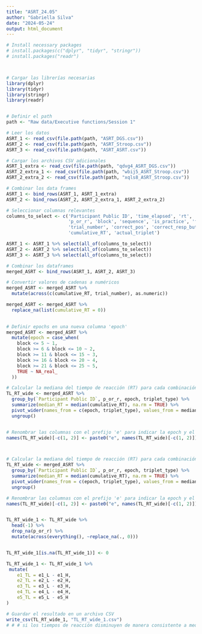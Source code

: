 ```yaml
---
title: "ASRT_24.05"
author: "Gabriella Silva"
date: "2024-05-24"
output: html_document
---
```


```r
# Install necessary packages
# install.packages(c("dplyr", "tidyr", "stringr"))
# install.packages("readr")



# Cargar las librerías necesarias
library(dplyr)
library(tidyr)
library(stringr)
library(readr)


# Definir el path
path <- "Raw data/Executive functions/Session 1"

# Leer los datos
ASRT_1 <- read_csv(file.path(path, "ASRT_DGS.csv"))
ASRT_2 <- read_csv(file.path(path, "ASRT_Stroop.csv"))
ASRT_3 <- read_csv(file.path(path, "ASRT_ASRT.csv"))

# Cargar los archivos CSV adicionales
ASRT_1_extra <- read_csv(file.path(path, "qdvg4_ASRT_DGS.csv"))
ASRT_2_extra_1 <- read_csv(file.path(path, "wbij5_ASRT_Stroop.csv"))
ASRT_2_extra_2 <- read_csv(file.path(path, "xqls8_ASRT_Stroop.csv"))

# Combinar los data frames
ASRT_1 <- bind_rows(ASRT_1, ASRT_1_extra)
ASRT_2 <- bind_rows(ASRT_2, ASRT_2_extra_1, ASRT_2_extra_2)

# Seleccionar columnas relevantes
columns_to_select <- c('Participant Public ID', 'time_elapsed', 'rt', 'correct', 'triplet_type', 
                       'p_or_r', 'block', 'sequence', 'is_practice', 'first_response', 
                       'trial_number', 'correct_pos', 'correct_resp_button', 'resp_button', 
                       'cumulative_RT', 'actual_triplet')

ASRT_1 <- ASRT_1 %>% select(all_of(columns_to_select))
ASRT_2 <- ASRT_2 %>% select(all_of(columns_to_select))
ASRT_3 <- ASRT_3 %>% select(all_of(columns_to_select))

# Combinar los dataframes
merged_ASRT <- bind_rows(ASRT_1, ASRT_2, ASRT_3)

# Convertir valores de cadenas a numéricos
merged_ASRT <- merged_ASRT %>%
  mutate(across(c(cumulative_RT, trial_number), as.numeric))

merged_ASRT <- merged_ASRT %>%
  replace_na(list(cumulative_RT = 0))
 

# Definir epochs en una nueva columna 'epoch'
merged_ASRT <- merged_ASRT %>%
  mutate(epoch = case_when(
    block <= 5 ~ 1,
    block >= 6 & block <= 10 ~ 2,
    block >= 11 & block <= 15 ~ 3,
    block >= 16 & block <= 20 ~ 4,
    block >= 21 & block <= 25 ~ 5,
    TRUE ~ NA_real_
  ))

# Calcular la mediana del tiempo de reacción (RT) para cada combinación de participante, grupo, epoch y tipo de triplet
TL_RT_wide <- merged_ASRT %>%
  group_by(`Participant Public ID`, p_or_r, epoch, triplet_type) %>%
  summarize(median_RT = median(cumulative_RT), na.rm = TRUE) %>%
  pivot_wider(names_from = c(epoch, triplet_type), values_from = median_RT) %>%
  ungroup()


# Renombrar las columnas con el prefijo 'e' para indicar la epoch y el tipo de triplet
names(TL_RT_wide)[-c(1, 2)] <- paste0("e", names(TL_RT_wide)[-c(1, 2)])



# Calcular la mediana del tiempo de reacción (RT) para cada combinación de participante, grupo, epoch y tipo de triplet
TL_RT_wide <- merged_ASRT %>%
  group_by(`Participant Public ID`, p_or_r, epoch, triplet_type) %>%
  summarize(median_RT = median(cumulative_RT), na.rm = TRUE) %>%
  pivot_wider(names_from = c(epoch, triplet_type), values_from = median_RT) %>%
  ungroup()

# Renombrar las columnas con el prefijo 'e' para indicar la epoch y el tipo de triplet
names(TL_RT_wide)[-c(1, 2)] <- paste0("e", names(TL_RT_wide)[-c(1, 2)])


TL_RT_wide_1 <- TL_RT_wide %>% 
  head(-1) %>% 
  drop_na(p_or_r) %>% 
  mutate(across(everything(), ~replace_na(., 0))) 


TL_RT_wide_1[is.na(TL_RT_wide_1)] <- 0

TL_RT_wide_1 <- TL_RT_wide_1 %>%
 mutate(
    e1_TL = e1_L - e1_H,
    e2_TL = e2_L - e2_H,
    e3_TL = e3_L - e3_H,
    e4_TL = e4_L - e4_H,
    e5_TL = e5_L - e5_H
)

# Guardar el resultado en un archivo CSV
write_csv(TL_RT_wide_1, "TL_RT_wide_1.csv")
# # # si los tiempos de reacción disminuyen de manera consistente a medida que avanzan las epochs, esto podría indicar que están mejorando en el reconocimiento y procesamiento de los patrones presentados. Por otro lado, si los tiempos de reacción permanecen consistentes o incluso aumentan, esto podría sugerir que están experimentando dificultades para aprender o internalizar los patrones.


````
